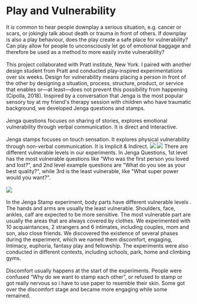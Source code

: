 
# Play and Vulnerability

<Gap margin={200} />
<Text title="Introduction">
  It is common to hear people downplay a serious situation, e.g. cancer or
  scars, or jokingly talk about death or trauma in front of others. If downplay
  is also a play behaviour, does the play create a safe place for vulnerability?
  Can play allow for people to unconsciously let go of emotional baggage and
  therefore be used as a method to more easily invite vulnerability?
  <br /> <br />
  This project collaborated with Pratt institute, New York. I paired with
  another design student from Pratt and conducted play-inspired experimentations
  over six weeks. Design for vulnerability means placing a person in front of
  the other by designing a situation, process, structure, product, or service
  that enables or—at least—does not prevent this possibility from happening
  (Cipolla, 2018).
</Text>

<Text title="Jenga">
  Inspired by a conversation that Jenga is the most popular sensory toy at my
  friend's therapy session with children who have traumatic background, we
  developed Jenga questions and stamps.
  <br /> <br />
  Jenga questions focuses on sharing of stories, explores emotional
  vulnerability through verbal communication. It is direct and Interactive.
  <br /> <br />
  Jenga stamps focuses on touch sensation. It explores physical vulnerability
  through non-verbal communication. It is Implicit & Indirect.
</Text>

<img src="../../../jenga/jenga-questions.jpg" />
<img src="../../../jenga/jenga.png" />

<Gap margin={200} />
<Text title="Vulnerability">
  There are different vulnerable levels in our experiments. In Jenga Questions,
  1st level has the most vulnerable questions like “Who was the first person you
  loved and lost?”, and 2nd level example questions are "What do you see as your
  best quality?", while 3rd is the least vulnerable, like "What super power
  would you want?".
  <br /> <br />
  <img src="../../../jenga/vulnerable-levels.png" />
  <br /> <br />
  In the Jenga Stamp experiment, body parts have different vulnerable levels .
  The hands and arms are usually the least vulnerable. Shoulders, face, ankles,
  calf are expected to be more sensitive. The most vulnerable part are usually
  the areas that are always covered by clothes.
</Text>

<Text title="Experiment">
  We experimented with 10 acquaintances, 2 strangers and 6 intimates, including
  couples, mom and son, also close friends. We discovered the existence of
  several phases during the experiment, which we named them discomfort,
  engaging, Intimacy, euphoria, fantasy play and fellowship. The experiments
  were also conducted in different contexts, including schools, park, home and
  climbing gyms.
  <br /> <br />
  Discomfort usually happens at the start of the experiments. People were
  confused “Why do we want to stamp each other”, or refused to stamp or got
  really nervous so i have to use paper to resemble their skin. Some got over
  the discomfort stage and became more engaging while some remained.
</Text>
